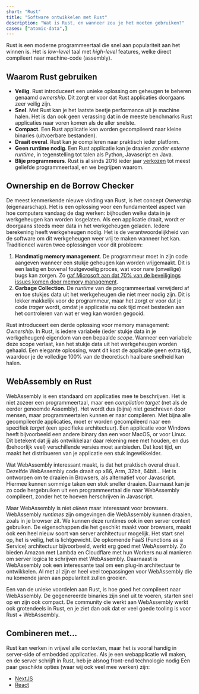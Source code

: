 ```yaml
---
short: "Rust"
title: "Software ontwikkelen met Rust"
description: "Wat is Rust, en wanneer zou je het moeten gebruiken?"
cases: ["atomic-data",]
---
```


Rust is een moderne programmeertaal die snel aan populariteit aan het winnen is.
Het is _low-level_ taal met _high-level_ features, welke direct compileert naar machine-code (assembly).

## Waarom Rust gebruiken

- **Veilig**. Rust introduceert een unieke oplossing om geheugen te beheren genaamd _ownership_. Dit zorgt er voor dat Rust applicaties doorgaans zeer veilig zijn.
- **Snel**. Met Rust kan je het laatste beetje performance uit je machine halen. Het is dan ook geen verassing dat in de meeste benchmarks Rust applicaties naar voren komen als de aller snelste.
- **Compact**. Een Rust applicatie kan worden gecompileerd naar kleine binaries (uitvoerbare bestanden).
- **Draait overal**. Rust kan je compileren naar praktisch ieder platform.
- **Geen runtime nodig**. Een Rust applicatie kan je draaien _zonder externe runtime_, in tegenstelling tot talen als Python, Javascript en Java.
- **Blije programmeurs**. Rust is al sinds 2016 ieder jaar [verkozen](https://insights.stackoverflow.com/survey/2021#technology-most-loved-dreaded-and-wanted) tot meest geliefde programmeertaal, en we begrijpen waarom.

## Ownership en de Borrow Checker

De meest kenmerkende nieuwe vinding van Rust, is het concept _Ownership_ (eigenaarschap).
Het is een oplossing voor een fundamenteel aspect van hoe computers vandaag de dag werken: bijhouden welke data in je werkgeheugen kan worden losgelaten.
Als een applicatie draait, wordt er doorgaans steeds meer data in het werkgeheugen geladen.
Iedere berekening heeft werkgeheugen nodig.
Het is de verantwoordelijkheid van de software om dit werkgeheugen weer vrij te maken wanneer het kan.
Traditioneel waren twee oplossingen voor dit probleem:

1. **Handmatig memory management**. De programmeur moet in zijn code aangeven wanneer een stukje geheugen kan worden vrijgemaakt. Dit is een lastig en bovenal foutgevoelig proces, wat voor nare (onveilige) bugs kan zorgen. Zo [gaf Microsoft aan dat 70% van de beveiligings issues komen door memory management](https://www.zdnet.com/article/microsoft-70-percent-of-all-security-bugs-are-memory-safety-issues/).
1. **Garbage Collection**. De _runtime_ van de programmeertaal verwijderd af en toe stukjes data uit het werkgeheugen die niet meer nodig zijn. Dit is lekker makkelijk voor de programmeur, maar het zorgt er voor dat je code _trager_ wordt, omdat je applicatie nu ook tijd moet besteden aan het controleren van wat er weg kan worden gegooid.

Rust introduceert een derde oplossing voor memory management: _Ownership_.
In Rust, is iedere variabele (ieder stukje data in je werkgeheugen) eigendom van een bepaalde _scope_.
Wanneer een variabele deze scope verlaat, kan het stukje data uit het werkgeheugen worden gehaald.
Een elegante oplossing, want dit kost de applicatie geen extra tijd, waardoor je de volledige 100% van de theoretisch haalbare snelheid kan halen.

## WebAssembly en Rust

WebAssembly is een standaard om applicaties mee te beschrijven.
Het is niet zozeer een programmeertaal, maar een _compilation target_ (net als de eerder genoemde Assembly).
Het wordt dus (bijna) niet geschreven door mensen, maar programmeertalen kunnen er naar compileren.
Met bijna alle gecompileerde applicaties, moet er worden gecompileerd naar een specifiek _target_ (een specifieke architectuur).
Een applicatie voor Windows heeft bijvoorbeeld een andere binary dan een voor MacOS, or voor Linux.
Dit betekent dat jij als ontwikkelaar daar rekening mee met houden, en dus (behoorlijk veel) verschillende versies moet aanbieden.
Dat kost tijd, en maakt het distribueren van je applicatie een stuk ingewikkelder.

Wat WebAssembly interessant maakt, is dat het praktisch overal draait.
Dezelfde WebAssembly code draait op x86, Arm, 32bit, 64bit...
Het is ontworpen om te draaien in Browsers, als alternatief voor Javascript.
Hiermee kunnen sommige taken een stuk sneller draaien.
Daarnaast kan je zo code hergebruiken uit een programmeertaal die naar WebAssembly compileert, zonder het te hoeven herschrijven in Javascript.

Maar WebAssembly is niet _alleen_ maar interessant voor browsers.
WebAssembly _runtimes_ zijn omgevingen die WebAssembly kunnen draaien, zoals in je browser zit.
We kunnen deze runtimes ook in een server context gebruiken.
De eigenschappen die het geschikt maakt voor browsers, maakt ook een heel nieuw soort van server architectuur mogelijk.
Het start snel op, het is veilig, het is lichtgewicht.
De opkomende FaaS (Functions as a Service) architectuur bijvoorbeeld, werkt erg goed met WebAssembly.
Zo bieden Amazon met Lambda en Cloudflare met hun Workers nu al manieren om server logica te schrijven met WebAssembly.
Daarnaast is WebAssembly ook een interessante taal om een plug-in architectuur te ontwikkelen.
Al met al zijn er heel veel toepassingen voor WebAssembly die nu komende jaren aan populariteit zullen groeien.

Een van de unieke voordelen aan Rust, is hoe goed het compileert naar WebAssembly.
De gegenereerde binaries zijn snel uit te voeren, starten snel op en zijn ook compact.
De community die werkt aan WebAssembly werkt ook grotendeels in Rust, en je ziet dan ook dat er veel goede tooling is voor Rust + WebAssembly.

## Combineren met...

Rust kan werken in vrijwel alle contexten, maar het is vooral handig in server-side of embedded applicaties.
Als je een webapplicatie wil maken, en de server schrijft in Rust, heb je alsnog front-end technologie nodig
Een paar geschikte opties (waar wij ook veel mee werken) zijn:

- [NextJS](/nl/tech/nextjs)
- [React](/nl/tech/reactjs)

